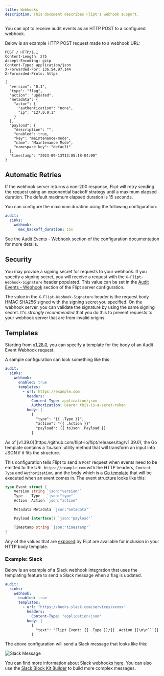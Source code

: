 ```yaml
---
title: Webhooks
description: This document describes Flipt's webhook support.
---
```


You can opt to receive audit events as an HTTP POST to a configured webhook.

Below is an example HTTP POST request made to a webhook URL:

```console
POST / HTTP/1.1
Content-Length: 275
Accept-Encoding: gzip
Content-Type: application/json
X-Forwarded-For: 136.54.97.144
X-Forwarded-Proto: https

{
  "version": "0.1",
  "type": "flag",
  "action": "updated",
  "metadata": {
    "actor": {
      "authentication": "none",
      "ip": "127.0.0.1"
    }
  },
  "payload": {
    "description": "",
    "enabled": true,
    "key": "maintenance-mode",
    "name": "Maintenance Mode",
    "namespace_key": "default"
  },
  "timestamp": "2023-09-13T13:05:18-04:00"
}
```

## Automatic Retries

If the webhook server returns a non-200 response, Flipt will retry sending the request using an exponential backoff strategy until a maximum elapsed duration. The default maximum elapsed duration is 15 seconds.

You can configure the maximum duration using the following configuration:

```yaml
audit:
  sinks:
    webhook:
      max_backoff_duration: 15s
```

See the [Audit Events - Webhook](/configuration/overview#audit-events-webhook) section of the configuration documentation for more details.

## Security

You may provide a signing secret for requests to your webhook. If you specify a signing secret, you will receive a request with the `X-Flipt-Webhook-Signature` header populated. This value can be set in the [Audit Events - Webhook](/configuration/overview#audit-events-webhook) section of the Flipt server configuration.

The value in the `X-Flipt-Webhook-Signature` header is the request body HMAC SHA256 signed with the signing secret you specified. On the webhook server, you can validate the signature by using the same signing secret. It's _strongly recommended_ that you do this to prevent requests to your webhook server that are from invalid origins.

## Templates

Starting from [v1.28.0](https://github.com/flipt-io/flipt/releases/tag/v1.28.0), you can specify a template for the body of an Audit Event Webhook request.

A sample configuration can look something like this:

```yaml
audit:
  sinks:
    webhook:
      enabled: true
      templates:
        - url: https://example.com
          headers:
            Content-Type: application/json
            Authorization: Bearer this-is-a-seret-token
          body: |
            {
              "type": "{{ .Type }}",
              "action": "{{ .Action }}"
              "payload": {{ toJson .Payload }}
            }
```

<Note>
  As of [v1.39.0](https://github.com/flipt-io/flipt/releases/tag/v1.39.0), the
  Go template contains a `toJson` utility method that will transform an input
  into JSON if it fits the structure.
</Note>

This configuration tells Flipt to send a `POST` request when events need to be emitted to the URL `https://example.com` with the HTTP headers, `Content-Type` and `Authorization`, and the body which is a [Go template](https://pkg.go.dev/text/template) that will be executed when an event comes in. The event structure looks like this:

```go
type Event struct {
	Version string `json:"version"`
	Type    Type   `json:"type"`
	Action  Action `json:"action"`

	Metadata Metadata `json:"metadata"`

	Payload interface{} `json:"payload"`

	Timestamp string `json:"timestamp"`
}
```

Any of the values that are [exposed](https://github.com/flipt-io/flipt/blob/v1.28.0/internal/server/audit/audit.go#L51-L61) by Flipt are available for inclusion in your HTTP body template.

### Example: Slack

Below is an example of a Slack webhook integration that uses the templating feature to send a Slack message when a flag is updated.

````yaml
audit:
  sinks:
    webhook:
      enabled: true
      templates:
        - url: "https://hooks.slack.com/services/xxxxx"
          headers:
            Content-Type: "application/json"
          body: |
            {
              "text": "Flipt Event: {{ .Type }}/{{ .Action }}\n\n```{{ .Payload }}```"
            }
````

The above configuration will send a Slack message that looks like this:

![Slack Message](/images/configuration/auditing/slack-webhook.png)

You can find more information about Slack webhooks [here](https://api.slack.com/messaging/webhooks). You can also use the [Slack Block Kit Builder](https://app.slack.com/block-kit-builder) to build more complex messages.
